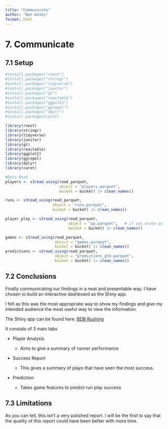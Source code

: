 ```yaml
---
title: "Communicate"
author: "Ben Koshy"
format: html
---
```


# 7. Communicate

## 7.1 Setup

```r
#install.packages("rvest")
#install.packages("stringr")
#install.packages("tidyverse")
#install.packages("janitor")
#install.packages("gt")
#install.packages("reactable")
#install.packages("ggplot2")
#install.packages("ggrepel")
#install.packages("dpylr")
#install.packages(caret)

library(rvest)
library(stringr)
library(tidyverse)
library(janitor)
library(gt)
library(reactable)
library(ggplot2)
library(ggrepel)
library(dplyr)
library(caret)
```

```r
#Data Read
players <- s3read_using(read_parquet, 
                        object = "players.parquet", 
                        bucket = bucket) |> clean_names()

runs <- s3read_using(read_parquet, 
                     object = "runs.parquet", 
                     bucket = bucket) |> clean_names()

player_play <- s3read_using(read_parquet, 
                            object = "pp.parquet",   # if you wrote as "pp.parquet"
                            bucket = bucket) |> clean_names()

games <- s3read_using(read_parquet, 
                      object = "games.parquet", 
                      bucket = bucket) |> clean_names()
predictions <- s3read_using(read_parquet, 
                      object = "predictions_glm.parquet", 
                      bucket = bucket) |> clean_names()
```

## 7.2 Conclusions

Finally communicating our findings in a neat and presentable way. I have chosen to build an interactive dashboard as the Shiny app.

I felt as this was the most appropriate way to show my findings and give my intended audience the most useful way to view the information.

The Shiny app can be found here: [BDB Rushing](https://bkoshy194.shinyapps.io/BDB_App/)

It consists of 3 main tabs

-   Player Analysis

    -   Aims to give a summary of runner performance

-   Success Report

    -   This gives a summary of plays that have seen the most success.

-   Prediction

    -   Takes game features to predict run play success

## 7.3 Limitations

As you can tell, this isn't a very polished report. I will be the first to say that the quality of this report could have been better with more time.
